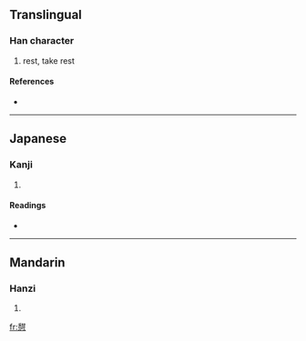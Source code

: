 {{see|憩}}
==Translingual==

===Han character===
{{Han char|rn=61|rad=心|as=11|sn=15|four=|canj=竹廿心 (HTP)}}

# rest, take rest

====References====
* {{Han ref|kx=0401.391|dkj=11187|dj=0741.180|hdz=42343.030|uh=6187|ud=24967}}

----

==Japanese==

===Kanji===
{{ja-kanji|grade=|rs=心11}}

# {{defn|Japanese}}

====Readings====
* {{ja-readings|on=[[けい]] (kei)|kun=[[いこい]] (ikoi)}}

----

==Mandarin==

===Hanzi===
{{cmn-hanzi|pin=[[fān]] ([[fan1]]), [[qì]] ([[qi4]])|wg=fan<sup>1</sup>, ch'i<sup>4</sup>}}

# {{defn|Mandarin}}

[[fr:憇]]